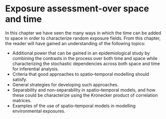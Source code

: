 # Exposure assessment-over space and time {#exposure}

In this chapter we have seen the many ways in which the time can be added to space in order to characterize random exposure fields. From this chapter, the reader will have gained an understanding of the following topics:

- Additional power that can be gained in an epidemiological study by combining the contrasts in the process over both time and space while characterizing the stochastic dependencies across both space and time for inferential analysis.
- Criteria that good approaches to spatio–temporal modelling should satisfy.
- General strategies for developing such approaches.
- Separability and non-separability in spatio–temporal models, and how these could be characterize using the Kronecker product of correlation matrices.
- Examples of the use of spatio–temporal models in modelling environmental exposures.







